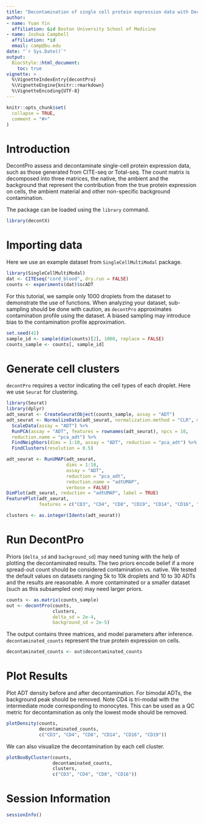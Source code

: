 ```yaml
---
title: "Decontamination of single cell protein expression data with DecontPro"
author:
- name: Yuan Yin
  affiliation: &id Boston University School of Medicine
- name: Joshua Campbell
  affiliation: *id
  email: camp@bu.edu
date: "`r Sys.Date()`"
output: 
  BiocStyle::html_document:
    toc: true
vignette: >
  %\VignetteIndexEntry{decontPro}
  %\VignetteEngine{knitr::rmarkdown}
  %\VignetteEncoding{UTF-8}
---
```


```r
knitr::opts_chunk$set(
  collapse = TRUE,
  comment = "#>"
)
```


# Introduction

DecontPro assess and decontaminate single-cell protein expression data, such as 
those generated from CITE-seq or Total-seq. The count matrix is decomposed into 
three matrices, the native, the ambient and the background that represent the 
contribution from the true protein expression on cells, the ambient material and
other non-specific background contamination.

The package can be loaded using the `library` command.

```r
library(decontX)
```

# Importing data

Here we use an example dataset from `SingleCellMultiModal` package.

```r
library(SingleCellMultiModal)
dat <- CITEseq("cord_blood", dry.run = FALSE)
counts <- experiments(dat)$scADT
```

For this tutorial, we sample only 1000 droplets from the dataset to demonstrate the use of functions. When analyzing your dataset, sub-sampling should be done with caution, as `decontPro` approximates contamination profile using the dataset. A biased sampling may introduce bias to the contamination profile approximation.

```r
set.seed(42)
sample_id <- sample(dim(counts)[2], 1000, replace = FALSE)
counts_sample <- counts[, sample_id]
```

# Generate cell clusters

`decontPro` requires a vector indicating the cell types of each droplet. Here we use `Seurat` for clustering.

```r
library(Seurat)
library(dplyr)
adt_seurat <- CreateSeuratObject(counts_sample, assay = "ADT")
adt_seurat <- NormalizeData(adt_seurat, normalization.method = "CLR", margin = 2) %>%
  ScaleData(assay = "ADT") %>%
  RunPCA(assay = "ADT", features = rownames(adt_seurat), npcs = 10,
  reduction.name = "pca_adt") %>%
  FindNeighbors(dims = 1:10, assay = "ADT", reduction = "pca_adt") %>%
  FindClusters(resolution = 0.5)
```

```r
adt_seurat <- RunUMAP(adt_seurat,
                      dims = 1:10,
                      assay = "ADT",
                      reduction = "pca_adt",
                      reduction.name = "adtUMAP",
                      verbose = FALSE)
DimPlot(adt_seurat, reduction = "adtUMAP", label = TRUE)
FeaturePlot(adt_seurat, 
            features = c("CD3", "CD4", "CD8", "CD19", "CD14", "CD16", "CD56"))

clusters <- as.integer(Idents(adt_seurat))
```

# Run DecontPro

Priors (`delta_sd` and `background_sd`) may need tuning with the help of plotting the decontaminated results. The two priors encode belief if a more spread-out count should be considered contamination vs. native. We tested the default values on datasets ranging 5k to 10k droplets and 10 to 30 ADTs and the results are reasonable. A more contaminated or a smaller dataset (such as this subsampled one) may need larger priors. 

```r
counts <- as.matrix(counts_sample)
out <- decontPro(counts,
                 clusters,
                 delta_sd = 2e-4,
                 background_sd = 2e-5)
```

The output contains three matrices, and model parameters after inference. 
`decontaminated_counts` represent the true protein expression on cells.

```r
decontaminated_counts <- out$decontaminated_counts
```


# Plot Results

Plot ADT density before and after decontamination. For bimodal ADTs, the background peak should be removed. Note CD4 is tri-modal with the intermediate mode corresponding to monocytes. This can be used as a QC metric for decontamination as only the lowest mode should be removed. 

```r
plotDensity(counts,
            decontaminated_counts,
            c("CD3", "CD4", "CD8", "CD14", "CD16", "CD19"))
```

We can also visualize the decontamination by each cell cluster.
```r
plotBoxByCluster(counts,
                 decontaminated_counts,
                 clusters,
                 c("CD3", "CD4", "CD8", "CD16"))
```

# Session Information

```r
sessionInfo()
```
